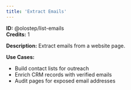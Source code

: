 ```yaml
---
title: 'Extract Emails'
---
```


**ID:** @olostep/list-emails  
**Credits:** 1

**Description:**
Extract emails from a website page.

**Use Cases:**
- Build contact lists for outreach
- Enrich CRM records with verified emails
- Audit pages for exposed email addresses



